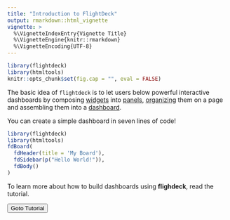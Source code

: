 ```yaml
---
title: "Introduction to FlightDeck"
output: rmarkdown::html_vignette
vignette: >
  %\VignetteIndexEntry{Vignette Title}
  %\VignetteEngine{knitr::rmarkdown}
  %\VignetteEncoding{UTF-8}
---
```


```r
library(flightdeck)
library(htmltools)
knitr::opts_chunk$set(fig.cap = "", eval = FALSE)
```

<div class='well'>
The basic idea of `flightdeck` is to let users below powerful interactive dashboards by composing [widgets](../reference/index.html#section-widgets) into [panels](../reference/index.html#section-panels), [organizing](../reference/index.html#section-layouts) them on a page and assembling them into a [dashboard](../reference/index.html#section-dashboard).
</div>

You can create a simple dashboard in seven lines of code!


```r
library(flightdeck)
library(htmltools)
fdBoard(
  fdHeader(title = 'My Board'),
  fdSidebar(p("Hello World!")),
  fdBody()
)
```


To learn more about how to build dashboards using __flighdeck__, read the tutorial.

<a href='tutorial.html'>
<button class='btn btn-primary'>
 Goto Tutorial
 <i class='fa fa-chevron-right'></i>
</button>
</a>

<style>
.figure img {
  max-width: 100%;
  box-shadow: 1px 2px 20px 0px rgba(0,0,0,0.25);
  border: 1px solid #ccc;
  display: block;
  margin-left: auto;
  margin-right: auto;
  margin-bottom: 30px;
  margin-top: 30px;
}
.figure .caption {
  display: none;
}
</style>